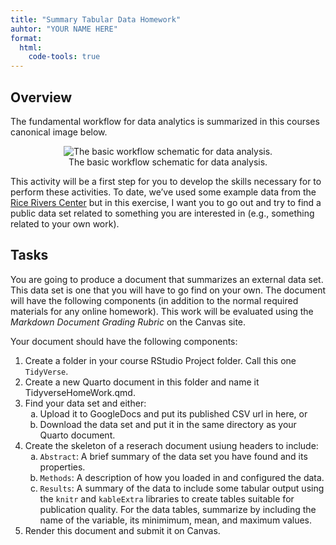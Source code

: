 ```yaml
---
title: "Summary Tabular Data Homework"
auhtor: "YOUR NAME HERE"
format: 
  html:
    code-tools: true 
---
```

  

## Overview

The fundamental workflow for data analytics is summarized in this courses canonical image below.

<center>
![The basic workflow schematic for data analysis.](media/workflow.png)
</center>

This activity will be a first step for you to develop the skills necessary for to perform these activities. To date, we've used some example data from the [Rice Rivers Center](https://ricerivers.vcu.edu) but in this exercise, I want you to go out and try to find a public data set related to something you are interested in (e.g., something related to your own work).

## Tasks

You are going to produce a document that summarizes an external data set. This data set is one that you will have to go find on your own. The document will have the following components (in addition to the normal required materials for any online homework). This work will be evaluated using the *Markdown Document Grading Rubric* on the Canvas site.

Your document should have the following components:

1. Create a folder in your course RStudio Project folder.  Call this one `TidyVerse`.\
2. Create a new Quarto document in this folder and name it TidyverseHomeWork.qmd. \
3. Find your data set and either:\
    a) Upload it to GoogleDocs and put its published CSV url in here, or\
    b) Download the data set and put it in the same directory as your Quarto document.\
4. Create the skeleton of a reserach document usiung headers to include:\
    a) `Abstract`: A brief summary of the data set you have found and its properties.\
    c) `Methods`: A description of how you loaded in and configured the data.\
    d) `Results`: A summary of the data to include some tabular output using the `knitr` and `kableExtra` libraries to create tables suitable for publication quality.  For the data tables, summarize by including the name of the variable, its minimimum, mean, and maximum values.\
5. Render this document and submit it on Canvas.


